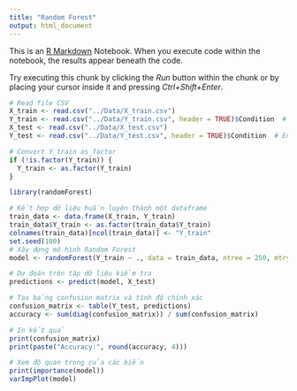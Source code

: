 ```yaml
---
title: "Random Forest"
output: html_document
---
```


This is an [R Markdown](http://rmarkdown.rstudio.com) Notebook. When you execute code within the notebook, the results appear beneath the code. 

Try executing this chunk by clicking the *Run* button within the chunk or by placing your cursor inside it and pressing *Ctrl+Shift+Enter*. 



```r
# Read file CSV
X_train <- read.csv("../Data/X_train.csv")
Y_train <- read.csv("../Data/Y_train.csv", header = TRUE)$Condition  # Ensure Y_train is read as a vector
X_test <- read.csv("../Data/X_test.csv")
Y_test <- read.csv("../Data/Y_test.csv", header = TRUE)$Condition  # Ensure Y_test is read as a vector

# Convert Y_train as_factor
if (!is.factor(Y_train)) {
  Y_train <- as.factor(Y_train)
}
```

```r
library(randomForest)

# Kết hợp dữ liệu huấn luyện thành một dataframe
train_data <- data.frame(X_train, Y_train)
train_data$Y_train <- as.factor(train_data$Y_train)
colnames(train_data)[ncol(train_data)] <- "Y_train"
set.seed(100)
# Xây dựng mô hình Random Forest
model <- randomForest(Y_train ~ ., data = train_data, ntree = 250, mtry = 2, importance = TRUE)

# Dự đoán trên tập dữ liệu kiểm tra
predictions <- predict(model, X_test)

# Tạo bảng confusion matrix và tính độ chính xác
confusion_matrix <- table(Y_test, predictions)
accuracy <- sum(diag(confusion_matrix)) / sum(confusion_matrix)

# In kết quả
print(confusion_matrix)
print(paste("Accuracy:", round(accuracy, 4)))

# Xem độ quan trọng của các biến
print(importance(model))
varImpPlot(model)

```


